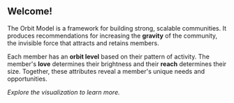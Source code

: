 
## Welcome!

The Orbit Model is a framework for building strong, scalable communities.
It produces recommendations for increasing the **gravity** of the community,
the invisible force that attracts and retains members.

Each member has an **orbit level** based on their pattern of activity.
The member's **love** determines their brightness and their **reach** determines
their size. Together, these attributes reveal a member's unique needs and opportunities.

_Explore the visualization to learn more._


